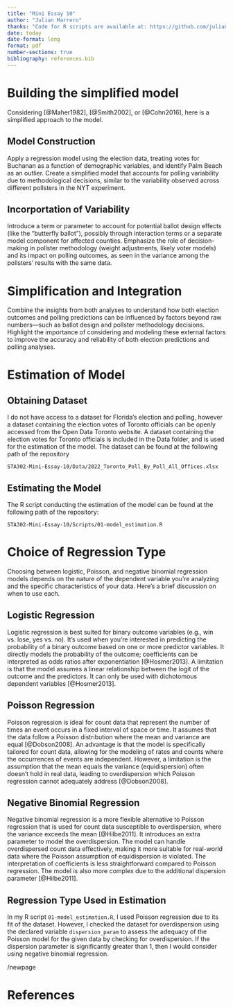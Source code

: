 ```yaml
---
title: "Mini Essay 10"
author: "Julian Marrero"
thanks: "Code for R scripts are available at: https://github.com/julianmarrero/STA302-Mini-Essay-10" 
date: today
date-format: long
format: pdf
number-sections: true
bibliography: references.bib
---
```


# Building the simplified model

Considering [@Maher1982], [@Smith2002], or [@Cohn2016], here is a simplified approach to the model.

## Model Construction

Apply a regression model using the election data, treating votes for Buchanan as a function of demographic variables, and identify Palm Beach as an outlier. Create a simplified model that accounts for polling variability due to methodological decisions, similar to the variability observed across different pollsters in the NYT experiment.

## Incorportation of Variability

Introduce a term or parameter to account for potential ballot design effects (like the "butterfly ballot"), possibly through interaction terms or a separate model component for affected counties. Emphasize the role of decision-making in pollster methodology (weight adjustments, likely voter models) and its impact on polling outcomes, as seen in the variance among the pollsters' results with the same data.

# Simplification and Integration

Combine the insights from both analyses to understand how both election outcomes and polling predictions can be influenced by factors beyond raw numbers---such as ballot design and pollster methodology decisions. Highlight the importance of considering and modeling these external factors to improve the accuracy and reliability of both election predictions and polling analyses.

# Estimation of Model

## Obtaining Dataset

I do not have access to a dataset for Florida's election and polling, however a dataset containing the election votes of Toronto officials can be openly accessed from the Open Data Toronto website. A dataset containing the election votes for Toronto officials is included in the Data folder, and is used for the estimation of the model. The dataset can be found at the following path of the repository

`STA302-Mini-Essay-10/Data/2022_Toronto_Poll_By_Poll_All_Offices.xlsx`

## Estimating the Model

The R script conducting the estimation of the model can be found at the following path of the repository:

`STA302-Mini-Essay-10/Scripts/01-model_estimation.R`

# Choice of Regression Type

Choosing between logistic, Poisson, and negative binomial regression models depends on the nature of the dependent variable you're analyzing and the specific characteristics of your data. Here's a brief discussion on when to use each.

## Logistic Regression

Logistic regression is best suited for binary outcome variables (e.g., win vs. lose, yes vs. no). It's used when you're interested in predicting the probability of a binary outcome based on one or more predictor variables. It directly models the probability of the outcome; coefficients can be interpreted as odds ratios after exponentiation [@Hosmer2013]. A limitation is that the model assumes a linear relationship between the logit of the outcome and the predictors. It can only be used with dichotomous dependent variables [@Hosmer2013].

## Poisson Regression

Poisson regression is ideal for count data that represent the number of times an event occurs in a fixed interval of space or time. It assumes that the data follow a Poisson distribution where the mean and variance are equal [@Dobson2008]. An advantage is that the model is specifically tailored for count data, allowing for the modeling of rates and counts where the occurrences of events are independent. However, a limitation is the assumption that the mean equals the variance (equidispersion) often doesn't hold in real data, leading to overdispersion which Poisson regression cannot adequately address [@Dobson2008].

## Negative Binomial Regression

Negative binomial regression is a more flexible alternative to Poisson regression that is used for count data susceptible to overdispersion, where the variance exceeds the mean [@Hilbe2011]. It introduces an extra parameter to model the overdispersion. The model can handle overdispersed count data effectively, making it more suitable for real-world data where the Poisson assumption of equidispersion is violated. The interpretation of coefficients is less straightforward compared to Poisson regression. The model is also more complex due to the additional dispersion parameter [@Hilbe2011].

## Regression Type Used in Estimation

In my R script `01-model_estimation.R`, I used Poisson regression due to its fit of the dataset. However, I checked the dataset for overdispersion using the declared variable `dispersion_param` to assess the adequacy of the Poisson model for the given data by checking for overdispersion. If the dispersion parameter is significantly greater than 1, then I would consider using negative binomial regression.

/newpage

# References
